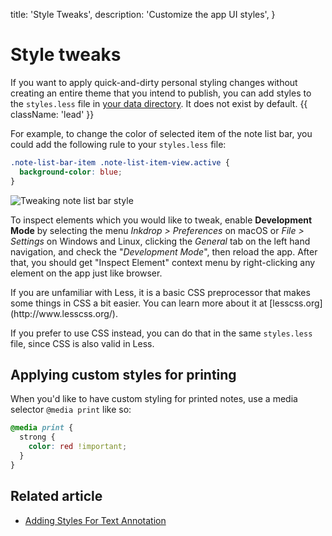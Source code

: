   title: 'Style Tweaks',
  description:
    'Customize the app UI styles',
}

# Style tweaks

If you want to apply quick-and-dirty personal styling changes without creating an entire theme that you intend to publish, you can add styles to the `styles.less` file in [your data directory](https://docs.inkdrop.app/manual/basic-usage#user-data-directory).
It does not exist by default. {{ className: 'lead' }}

For example, to change the color of selected item of the note list bar, you could add the following rule to your `styles.less` file:

```css
.note-list-bar-item .note-list-item-view.active {
  background-color: blue;
}
```

![Tweaking note list bar style](/images/style-tweaks-example.png)

To inspect elements which you would like to tweak, enable **Development Mode** by selecting the menu _Inkdrop > Preferences_ on macOS or _File > Settings_ on Windows and Linux, clicking the _General_ tab on the left hand navigation, and check the "_Development Mode_", then reload the app.
After that, you should get "Inspect Element" context menu by right-clicking any element on the app just like browser.

<Note>
If you are unfamiliar with Less, it is a basic CSS preprocessor that makes some things in CSS a bit easier. You can learn more about it at [lesscss.org](http://www.lesscss.org/).

If you prefer to use CSS instead, you can do that in the same `styles.less` file, since CSS is also valid in Less.
</Note>

## Applying custom styles for printing

When you'd like to have custom styling for printed notes, use a media selector `@media print` like so:

```css
@media print {
  strong {
    color: red !important;
  }
}
```

## Related article

- [Adding Styles For Text Annotation](/manual/text-annotation)
